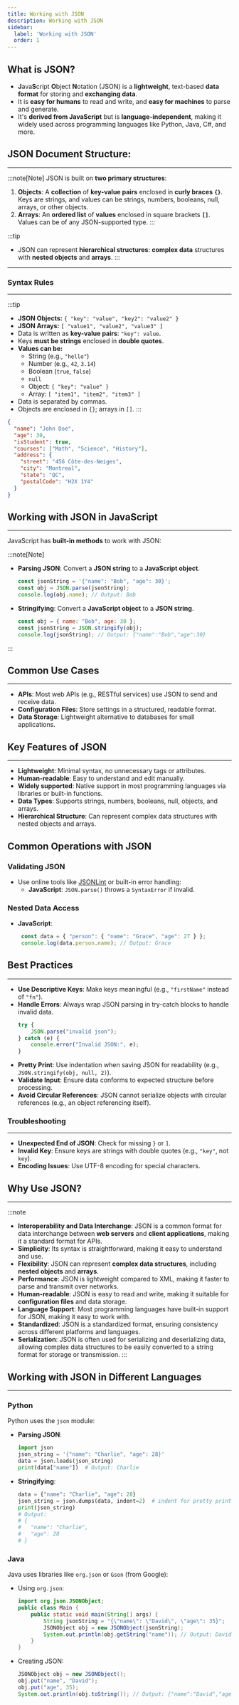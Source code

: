 ```yaml
---
title: Working with JSON
description: Working with JSON
sidebar:
  label: 'Working with JSON'
  order: 1
---
```


## What is JSON?
- **J**ava**S**cript **O**bject **N**otation (JSON) is a **lightweight**, text-based **data format** for storing and **exchanging data**.  
- It is **easy for humans** to read and write, and **easy for machines** to parse and generate.
- It's **derived from JavaScript** but is **language-independent**, making it widely used across programming languages like Python, Java, C#, and more. 

## JSON Document Structure:
---
:::note[Note]
JSON is built on **two primary structures**:
1. **Objects**: A **collection** of **key-value pairs** enclosed in **curly braces** **`{}`**. Keys are strings, and values can be strings, numbers, booleans, null, arrays, or other objects.
2. **Arrays**: An **ordered list** of **values** enclosed in square brackets **`[]`**. Values can be of any JSON-supported type.
:::

:::tip
- JSON can represent **hierarchical structures**: **complex data** structures with **nested objects** and **arrays**.
:::
---

### Syntax Rules
---
:::tip
- **JSON Objects:** `{ "key": "value", "key2": "value2" }`
- **JSON Arrays:** `[ "value1", "value2", "value3" ]`
- Data is written as **key-value pairs**: `"key": value`.
- Keys **must be strings** enclosed in **double quotes**.
- **Values can be:**
   - String (e.g., `"hello"`)
   - Number (e.g., `42`, `3.14`)
   - Boolean (`true`, `false`)
   - `null`
   - Object: `{ "key": "value" }`
   - Array: `[ "item1", "item2", "item3" ]`
- Data is separated by commas.
- Objects are enclosed in `{}`; arrays in `[]`.
:::

```json title="Example: JSON document with Nested Objects"
{
  "name": "John Doe",
  "age": 30,
  "isStudent": true,
  "courses": ["Math", "Science", "History"],
  "address": {
    "street": "456 Côte-des-Neiges",
    "city": "Montreal",
    "state": "QC",
    "postalCode": "H2X 1Y4"    
  }
}
```

## Working with JSON in JavaScript
---
JavaScript has **built-in methods** to work with JSON:

:::note[Note]
- **Parsing JSON**: Convert a **JSON string** to a **JavaScript object**.
  ```javascript
  const jsonString = '{"name": "Bob", "age": 30}';
  const obj = JSON.parse(jsonString);
  console.log(obj.name); // Output: Bob
  ```
- **Stringifying**: Convert a **JavaScript object** to a **JSON string**.
  ```javascript
  const obj = { name: "Bob", age: 30 };
  const jsonString = JSON.stringify(obj);
  console.log(jsonString); // Output: {"name":"Bob","age":30}
  ```
:::

## Common Use Cases
---
- **APIs**: Most web APIs (e.g., RESTful services) use JSON to send and receive data.
- **Configuration Files**: Store settings in a structured, readable format.
- **Data Storage**: Lightweight alternative to databases for small applications.

## Key Features of JSON
---
- **Lightweight**: Minimal syntax, no unnecessary tags or attributes.
- **Human-readable**: Easy to understand and edit manually.
- **Widely supported**: Native support in most programming languages via libraries or built-in functions.
- **Data Types**: Supports strings, numbers, booleans, null, objects, and arrays.
- **Hierarchical Structure**: Can represent complex data structures with nested objects and arrays.

## Common Operations with JSON

### Validating JSON
- Use online tools like [JSONLint](https://jsonlint.com/) or built-in error handling:
  - **JavaScript**: `JSON.parse()` throws a `SyntaxError` if invalid.

### Nested Data Access
- **JavaScript**:
   ```javascript
    const data = { "person": { "name": "Grace", "age": 27 } };
    console.log(data.person.name); // Output: Grace
   ```

## Best Practices
---
- **Use Descriptive Keys**: Make keys meaningful (e.g., `"firstName"` instead of `"fn"`).
- **Handle Errors**: Always wrap JSON parsing in try-catch blocks to handle invalid data.
   ```javascript
   try {
       JSON.parse("invalid json");
   } catch (e) {
       console.error("Invalid JSON:", e);
   }
   ```
- **Pretty Print**: Use indentation when saving JSON for readability (e.g., `JSON.stringify(obj, null, 2)`).
- **Validate Input**: Ensure data conforms to expected structure before processing.
- **Avoid Circular References**: JSON cannot serialize objects with circular references (e.g., an object referencing itself).


### Troubleshooting
---
- **Unexpected End of JSON**: Check for missing `}` or `]`.
- **Invalid Key**: Ensure keys are strings with double quotes (e.g., `"key"`, not `key`).
- **Encoding Issues**: Use UTF-8 encoding for special characters.

## Why Use JSON?
---
:::note
- **Interoperability and Data Interchange**: JSON is a common format for data interchange between **web servers** and **client applications**, making it a standard format for APIs.
- **Simplicity**: Its syntax is straightforward, making it easy to understand and use.
- **Flexibility**: JSON can represent **complex data structures**, including **nested objects** and **arrays**.
- **Performance**: JSON is lightweight compared to XML, making it faster to parse and transmit over networks.
- **Human-readable**: JSON is easy to read and write, making it suitable for **configuration files** and data storage.
- **Language Support**: Most programming languages have built-in support for JSON, making it easy to work with.
- **Standardized**: JSON is a standardized format, ensuring consistency across different platforms and languages.
- **Serialization**: JSON is often used for serializing and deserializing data, allowing complex data structures to be easily converted to a string format for storage or transmission.
:::

## Working with JSON in Different Languages
---
### Python
Python uses the `json` module:
- **Parsing JSON**:
  ```python
  import json
  json_string = '{"name": "Charlie", "age": 28}'
  data = json.loads(json_string)
  print(data["name"])  # Output: Charlie
  ```
- **Stringifying**:
  ```python
  data = {"name": "Charlie", "age": 28}
  json_string = json.dumps(data, indent=2)  # indent for pretty printing
  print(json_string)
  # Output:
  # {
  #   "name": "Charlie",
  #   "age": 28
  # }
  ```

### Java
Java uses libraries like `org.json` or `Gson` (from Google):
- Using `org.json`:
  ```java
  import org.json.JSONObject;
  public class Main {
      public static void main(String[] args) {
          String jsonString = "{\"name\": \"David\", \"age\": 35}";
          JSONObject obj = new JSONObject(jsonString);
          System.out.println(obj.getString("name")); // Output: David
      }
  }
  ```
- Creating JSON:
  ```java
  JSONObject obj = new JSONObject();
  obj.put("name", "David");
  obj.put("age", 35);
  System.out.println(obj.toString()); // Output: {"name":"David","age":35}
  ```
